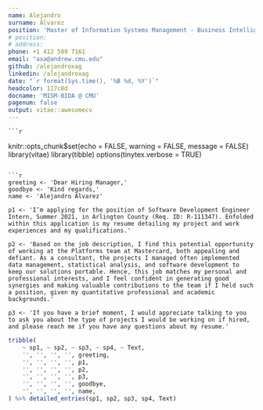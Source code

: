 ```yaml
---
name: Alejandro
surname: Álvarez
position: 'Master of Information Systems Management - Business Intelligence & Data Analytics @ Carnegie Mellon University'
# position:
# address:
phone: +1 412 509 7161
email: "axa@andrew.cmu.edu"
github: /alejandroxag
linkedin: /alejandroxag
date: "`r format(Sys.time(), '%B %d, %Y')`"
headcolor: 117c8d
docname: 'MISM-BIDA @ CMU'
pagenum: false
output: vitae::awesomecv
---
```


    ```r

knitr::opts_chunk$set(echo = FALSE, warning = FALSE, message = FALSE)
library(vitae)
library(tibble)
options(tinytex.verbose = TRUE)

```

```r
greeting <- 'Dear Hiring Manager,'
goodbye <- 'Kind regards,'
name <- 'Alejandro Álvarez'

p1 <- 'I’m applying for the position of Software Development Engineer Intern, Summer 2021, in Arlington County (Req. ID: R-111347). Enfolded within this application is my resume detailing my project and work experiences and my qualifications.'

p2 <- 'Based on the job description, I find this potential opportunity of working at the Platforms team at Mastercard, both appealing and defiant. As a consultant, the projects I managed often implemented data management, statistical analysis, and software development to keep our solutions portable. Hence, this job matches my personal and professional interests, and I feel confident in generating good synergies and making valuable contributions to the team if I held such a position, given my quantitative professional and academic backgrounds.'

p3 <- 'If you have a brief moment, I would appreciate talking to you to ask you about the type of projects I would be working on if hired, and please reach me if you have any questions about my resume.'
```


```r
tribble(
    ~ sp1, ~ sp2, ~ sp3, ~ sp4, ~ Text,
    '', '', '', '', greeting,
    '', '', '', '', p1,
    '', '', '', '', p2,
    '', '', '', '', p3,
    '', '', '', '', goodbye,
    '', '', '', '', name,
) %>% detailed_entries(sp1, sp2, sp3, sp4, Text)
```


